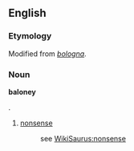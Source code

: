 ==English==
===Etymology===
Modified from ''[[bologna]]''.

===Noun===
'''baloney''' {{uncountable}}

.
#{{slang}} [[nonsense]]
#:see [[WikiSaurus:nonsense]]